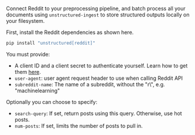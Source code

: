 Connect Reddit to your preprocessing pipeline, and batch process all your documents using `unstructured-ingest` to store structured outputs locally on your filesystem.

First, install the Reddit dependencies as shown here.

```bash
pip install "unstructured[reddit]"
```

You must provide:
* A client ID and a client secret to authenticate yourself. Learn how to get them [here](https://github.com/reddit-archive/reddit/wiki/OAuth2-Quick-Start-Example#first-steps).
* `user-agent`: user agent request header to use when calling Reddit API
* `subreddit-name`: The name of a subreddit, without the "r\\", e.g. "machinelearning"

Optionally you can choose to specify:
* `search-query`: If set, return posts using this query. Otherwise, use hot posts.
* `num-posts`: If set, limits the number of posts to pull in.
